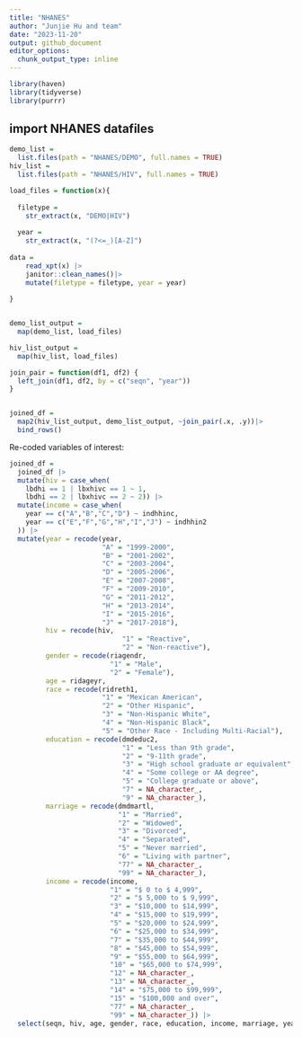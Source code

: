 ```yaml
---
title: "NHANES"
author: "Junjie Hu and team"
date: "2023-11-20"
output: github_document
editor_options: 
  chunk_output_type: inline
---
```


```r
library(haven)
library(tidyverse)
library(purrr)

```

## import NHANES datafiles
```r
demo_list = 
  list.files(path = "NHANES/DEMO", full.names = TRUE) 
hiv_list = 
  list.files(path = "NHANES/HIV", full.names = TRUE) 

load_files = function(x){
  
  filetype =
    str_extract(x, "DEMO|HIV")
  
  year = 
    str_extract(x, "(?<=_)[A-Z]")
  
data = 
    read_xpt(x) |>
    janitor::clean_names()|>
    mutate(filetype = filetype, year = year)
    
}


demo_list_output = 
  map(demo_list, load_files) 

hiv_list_output = 
  map(hiv_list, load_files) 

join_pair = function(df1, df2) {
  left_join(df1, df2, by = c("seqn", "year"))
}


joined_df = 
  map2(hiv_list_output, demo_list_output, ~join_pair(.x, .y))|>
  bind_rows() 

```

Re-coded variables of interest:
```r
joined_df = 
  joined_df |>
  mutate(hiv = case_when(
    lbdhi == 1 | lbxhivc == 1 ~ 1,
    lbdhi == 2 | lbxhivc == 2 ~ 2)) |> 
  mutate(income = case_when(
    year == c("A","B","C","D") ~ indhhinc,
    year == c("E","F","G","H","I","J") ~ indhhin2
  )) |>
  mutate(year = recode(year, 
                       "A" = "1999-2000",
                       "B" = "2001-2002",
                       "C" = "2003-2004",
                       "D" = "2005-2006",
                       "E" = "2007-2008",
                       "F" = "2009-2010",
                       "G" = "2011-2012",
                       "H" = "2013-2014",
                       "I" = "2015-2016",
                       "J" = "2017-2018"),
         hiv = recode(hiv,
                            "1" = "Reactive",
                            "2" = "Non-reactive"),
         gender = recode(riagendr, 
                         "1" = "Male",
                         "2" = "Female"),
         age = ridageyr,
         race = recode(ridreth1,
                       "1" = "Mexican American",
                       "2" = "Other Hispanic",
                       "3" = "Non-Hispanic White",
                       "4" = "Non-Hispanic Black",
                       "5" = "Other Race - Including Multi-Racial"),
         education = recode(dmdeduc2,
                            "1" = "Less than 9th grade",
                            "2" = "9-11th grade",
                            "3" = "High school graduate or equivalent",
                            "4" = "Some college or AA degree",
                            "5" = "College graduate or above",
                            "7" = NA_character_,
                            "9" = NA_character_),
         marriage = recode(dmdmartl,
                           "1" = "Married", 
                           "2" = "Widowed",
                           "3" = "Divorced",
                           "4" = "Separated",
                           "5" = "Never married",
                           "6" = "Living with partner",
                           "77" = NA_character_,
                           "99" = NA_character_),
         income = recode(income,
                         "1" = "$ 0 to $ 4,999",
                         "2" = "$ 5,000 to $ 9,999",
                         "3" = "$10,000 to $14,999",
                         "4" = "$15,000 to $19,999",
                         "5" = "$20,000 to $24,999",
                         "6" = "$25,000 to $34,999",
                         "7" = "$35,000 to $44,999",
                         "8" = "$45,000 to $54,999",
                         "9" = "$55,000 to $64,999",
                         "10" = "$65,000 to $74,999",
                         "12" = NA_character_,
                         "13" = NA_character_,
                         "14" = "$75,000 to $99,999",
                         "15" = "$100,000 and over",
                         "77" = NA_character_,
                         "99" = NA_character_)) |>
  select(seqn, hiv, age, gender, race, education, income, marriage, year)
```

